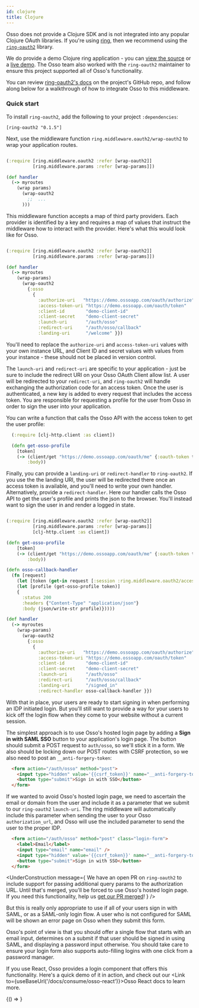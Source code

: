 ```yaml
---
id: clojure
title: Clojure
---
```



Osso does not provide a Clojure SDK and is not integrated into any popular Clojure OAuth libraries. If you're using [ring](https://github.com/ring-clojure/ring), then we recommend using the [`ring-oauth2`](https://github.com/weavejester/ring-oauth2) library.

We do provide a demo Clojure ring application - you can [view the source](https://github.com/enterprise-oss/osso-clojure-example) or a [live demo](https://clojure-demo.ossoapp.com). The Osso team also worked with the `ring-oauth2` maintainer to ensure this project supported all of Osso's functionality.

You can review [ring-oauth2's docs](https://github.com/weavejester/ring-oauth2#installation) on the project's GitHub repo, and follow along below for a walkthrough of how to integrate Osso to this middleware.

### Quick start

To install `ring-oauth2`, add the following to your project `:dependencies`:

    [ring-oauth2 "0.1.5"]


Next, use the middleware function `ring.middleware.oauth2/wrap-oauth2` to wrap your application routes. 

```clojure

(:require [ring.middleware.oauth2 :refer [wrap-oauth2]]
          [ring.middleware.params :refer [wrap-params]])

(def handler
  (-> myroutes
    (wrap params)
      (wrap-oauth2
        ;;  ...
      )))
```

This middleware function accepts a map of third party providers. Each provider is identified by a key and requires a map of values that instruct the middleware how to interact with the provider. Here's what this would look like for Osso.


```clojure

(:require [ring.middleware.oauth2 :refer [wrap-oauth2]]
          [ring.middleware.params :refer [wrap-params]])

(def handler
  (-> myroutes
    (wrap-params)
      (wrap-oauth2 
        {:osso
          {
            :authorize-uri   "https://demo.ossoapp.com/oauth/authorize"
            :access-token-uri "https://demo.ossoapp.com/oauth/token"
            :client-id        "demo-client-id"
            :client-secret    "demo-client-secret"
            :launch-uri       "/auth/osso"
            :redirect-uri     "/auth/osso/callback"
            :landing-uri      "/welcome" }})
```

You'll need to replace the `authorize-uri` and `access-token-uri` values with your own instance URL, and Client ID and secret values with values from your instance - these should not be placed in version control.

The `launch-uri` and `redirect-uri` are specific to your application - just be sure to include the redirect URI on your Osso OAuth Client allow list. A user will be redirected to your `redirect-uri`, and `ring-oauth2` will handle exchanging the authorization code for an access token. Once the user is authenticated, a new key is added to every request that includes the access token. You are responsible for requesting a profile for the user from Osso in order to sign the user into your application.

You can write a function that calls the Osso API with the access token to get the user profile:

```clojure
  (:require [clj-http.client :as client])

  (defn get-osso-profile 
    [token]
    (-> (client/get "https://demo.ossoapp.com/oauth/me" {:oauth-token token, :as :json})
        :body))
```

Finally, you can provide a `landing-uri` or `redirect-handler` to `ring-oauth2`. If you use the the landing URI, the user will be redirected there once an access token is available, and you'll need to write your own handler. Alternatively, provide a `redirect-handler`. Here our handler calls the Osso API to get the user's profile and prints the json to the browser. You'll instead want to sign the user in and render a logged in state.

```clojure

(:require [ring.middleware.oauth2 :refer [wrap-oauth2]]
          [ring.middleware.params :refer [wrap-params]]
          [clj-http.client :as client])

(defn get-osso-profile 
    [token]
    (-> (client/get "https://demo.ossoapp.com/oauth/me" {:oauth-token token, :as :json})
        :body))

(defn osso-callback-handler
  (fn [request]
    (let [token (get-in request [:session :ring.middleware.oauth2/access-tokens :osso :token])]
    (let [profile (get-osso-profile token)]
    {
      :status 200
      :headers {"Content-Type" "application/json"}
      :body (json/write-str profile)}))))

(def handler
  (-> myroutes
    (wrap-params)
      (wrap-oauth2 
        {:osso
          {
            :authorize-uri   "https://demo.ossoapp.com/oauth/authorize"
            :access-token-uri "https://demo.ossoapp.com/oauth/token"
            :client-id        "demo-client-id"
            :client-secret    "demo-client-secret"
            :launch-uri       "/auth/osso"
            :redirect-uri     "/auth/osso/callback"
            :landing-uri      "/signed_in"
            :redirect-handler osso-callback-handler }})
```

With that in place, your users are ready to start signing in when performing an IDP initiated login. But you'll still want to provide a way for your users to kick off the login flow when they come to your website without a current session.

The simplest approach is to use Osso's hosted login page by adding a **Sign in with SAML SSO** button to your application's login page. The button should submit a POST request to `auth/osso`, so we'll stick it in a form. We also should be locking down our POST routes with CSRF protection, so we also need to post an `__anti-forgery-token`:

```html
  <form action="/auth/osso" method="post">
    <input type="hidden" value='{{csrf_token}}' name="__anti-forgery-token" />
    <button type="submit">Sign in with SSO</button>
  </form>  
```

If we wanted to avoid Osso's hosted login page, we need to ascertain the email or domain from the user and include it as a parameter that we submit to our `ring-oauth2` `launch-uri`. The ring middleware will automatically include this parameter when sending the user to your Osso `authorization_url`, and Osso will use the included parameter to send the user to the proper IDP.

```html {2-3}
  <form action="/auth/osso" method="post" class="login-form">
    <label>Email</label>
    <input type="email" name="email" />
    <input type="hidden" value='{{csrf_token}}' name="__anti-forgery-token" />
    <button type="submit">Sign in with SSO</button>
  </form>
```

<UnderConstruction 
  message={
    <span>
      We have an open PR on <code>ring-oauth2</code> to include support for passing additional query params to the authorization URL. Until that's merged, you'll be forced to use Osso's hosted login page. If you need this functionality, help us <a href="https://github.com/weavejester/ring-oauth2/pull/42">get our PR merged</a>!
    </span>
  } 
/>

But this is really only appropriate to use if all of your users sign in with SAML, or as a SAML-only login flow. A user who is not configured for SAML will be shown an error page on Osso when they submit this form.

Osso's point of view is that you should offer a single flow that starts with an email input, determines on a submit if that user should be signed in using SAML, and displaying a password input otherwise. You should take care to ensure your login form also supports auto-filling logins with one click from a password manager.

If you use React, Osso provides a login component that offers this functionality. Here's a quick demo of it in action, and check out our <Link to={useBaseUrl('/docs/consume/osso-react')}>Osso React docs</Link> to learn more.

<BrowserOnly>
  {() => <BlogLogin />}
</BrowserOnly>
